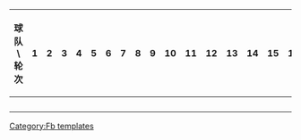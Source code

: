 {| class="wikitable sortable" style="font-size: 85%; text-align:center;"
! rowspan=2 width="140" | 球队 \ 轮次
! align="center" | 1
! align="center" | 2
! align="center" | 3
! align="center" | 4
! align="center" | 5
! align="center" | 6
! align="center" | 7
! align="center" | 8
! align="center" | 9
! align="center" | 10
! align="center" | 11
! align="center" | 12
! align="center" | 13
! align="center" | 14
! align="center" | 15
! align="center" | 16
! align="center" | 17
! align="center" | 18
! align="center" | 19
! align="center" | 20
! align="center" | 21
! align="center" | 22
! align="center" | 23
! align="center" | 24
! align="center" | 25
! align="center" | 26
! align="center" | 27
! align="center" | 28
! align="center" | 29
! align="center" | 30
! align="center" | 31
! align="center" | 32
! align="center" | 33
! align="center" | 34 
|-
! align=center height="20" |
! align="center" | 
! align="center" | 
! align="center" | 
! align="center" | 
! align="center" | 
! align="center" | 
! align="center" | 
! align="center" | 
! align="center" | 
! align="center" | 
! align="center" | 
! align="center" | 
! align="center" | 
! align="center" | 
! align="center" | 
! align="center" | 
! align="center" | 
! align="center" | 
! align="center" | 
! align="center" | 
! align="center" | 
! align="center" | 
! align="center" | 
! align="center" | 
! align="center" | 
! align="center" | 
! align="center" | 
! align="center" | 
! align="center" | 
! align="center" | 
! align="center" | 
! align="center" | 
! align="center" | 
|- align=center<noinclude>
|}
[[Category:Fb templates]]
</noinclude>